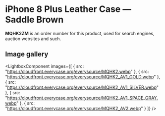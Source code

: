 
# iPhone 8 Plus Leather Case — Saddle Brown

<Callout type='info' emoji='👉🏻'>**MQHK2ZM** is an order number for this product, used for search engines, auction websites and such.</Callout>

## Image gallery

<LightboxComponent
    images={[
      {
        src: "https://cloudfront.everycase.org/everysource/MQHK2.webp"
      },
      {
        src: "https://cloudfront.everycase.org/everysource/MQHK2_AV1_GOLD.webp"
      },
      {
        src: "https://cloudfront.everycase.org/everysource/MQHK2_AV1_SILVER.webp"
      },
      {
        src: "https://cloudfront.everycase.org/everysource/MQHK2_AV1_SPACE_GRAY.webp"
      },
      {
        src: "https://cloudfront.everycase.org/everysource/MQHK2_AV2.webp"
      }
    ]}
  />
